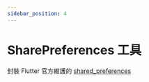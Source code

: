 ```yaml
---
sidebar_position: 4
---
```


# SharePreferences 工具

封裝 Flutter 官方維護的 [shared_preferences](https://pub.dev/packages/shared_preferences)